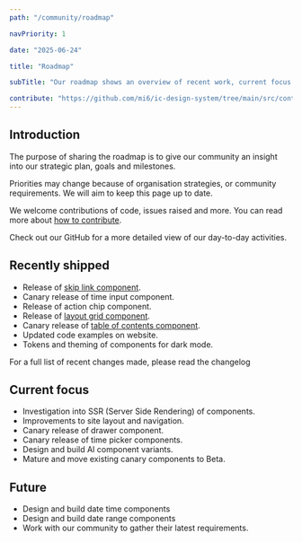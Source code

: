 ```yaml
---
path: "/community/roadmap"

navPriority: 1

date: "2025-06-24"

title: "Roadmap"

subTitle: "Our roadmap shows an overview of recent work, current focus and work we have planned."

contribute: "https://github.com/mi6/ic-design-system/tree/main/src/content/structured/community/roadmap.mdx"
---
```


## Introduction

The purpose of sharing the roadmap is to give our community an insight into our strategic plan, goals and milestones.

Priorities may change because of organisation strategies, or community requirements. We will aim to keep this page up to date.

We welcome contributions of code, issues raised and more. You can read more about [how to contribute](/community/contribute).

Check out our <ic-link target="_blank" href="https://github.com/orgs/mi6/projects/2/views/1" rel="noreferrer noopener nofollow">GitHub</ic-link> for a more detailed view of our day-to-day activities.

## Recently shipped

- Release of [skip link component](/components/skip-link).
- Canary release of time input component.
- Release of action chip component.
- Release of [layout grid component](/components/layout-grid).
- Canary release of [table of contents component](/components/table-of-contents).
- Updated code examples on website.
- Tokens and theming of components for dark mode.

For a full list of recent changes made, please read the <ic-link target="_blank" href="https://github.com/mi6/ic-ui-kit/blob/main/packages/web-components/CHANGELOG.md" rel="noreferrer noopener">changelog</ic-link>

## Current focus

- Investigation into SSR (Server Side Rendering) of components.
- Improvements to site layout and navigation.
- Canary release of drawer component.
- Canary release of time picker components.
- Design and build AI component variants.
- Mature and move existing canary components to Beta.

## Future

- Design and build date time components
- Design and build date range components
- Work with our community to gather their latest requirements.
